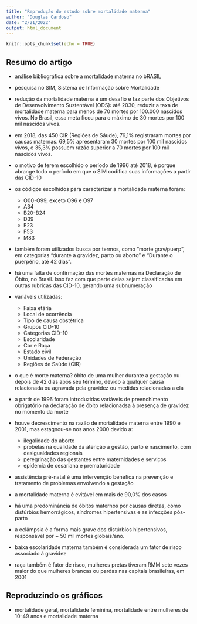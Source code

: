 ```yaml
---
title: "Reprodução do estudo sobre mortalidade materna"
author: "Douglas Cardoso"
date: "2/21/2022"
output: html_document
---
```


```r
knitr::opts_chunk$set(echo = TRUE)
```

## Resumo do artigo

* análise bibliográfica sobre a mortalidade materna no bRASIL
* pesquisa no SIM, Sistema de Informação sobre Mortalidade
* redução da mortalidade materna é um desafio e faz parte dos Objetivos de Desenvolvimento Sustentável (ODS): até 2030, reduzir a taxa de mortalidade materna para menos de 70 mortes por 100.000 nascidos vivos. No Brasil, essa meta ficou para o máximo de 30 mortes por 100 mil nascidos vivos.
* em 2018, das 450 CIR (Regiões de Sáude), 79,1%  registraram mortes por causas maternas. 69,5% apresentaram 30 mortes por 100 mil nascidos vivos, e 35,3% possuem razão superior a 70 mortes por 100 mil nascidos vivos.
* o motivo de terem escolhido o período de 1996 até 2018, é porque abrange todo o período em que o SIM codifica suas informações a partir das CID-10
* os códigos escolhidos para caracterizar a mortalidade materna foram:
  
  + O00-O99, exceto O96 e O97
  + A34
  + B20-B24
  + D39
  + E23
  + F53
  + M83

* também foram utilizados busca por termos, como "morte grav/puerp", em categorias "durante a gravidez, parto ou aborto" e "Durante o puerpério, até 42 dias".

* há uma falta de confirmação das mortes maternas na Declaração de Óbito, no Brasil. Isso faz com que parte delas sejam classificadas em outras rubricas das CID-10, gerando uma subnumeração

* variáveis utilizadas:

  + Faixa etária
  + Local de ocorrência
  + Tipo de causa obstétrica
  + Grupos CID-10
  + Categorias CID-10
  + Escolaridade
  + Cor e Raça
  + Estado civil
  + Unidades de Federação
  + Regiões de Saúde (CIR)

* o que é morte materna? óbito de uma mulher durante a gestação ou depois de 42 dias após seu término, devido a qualquer causa relacionada ou agravada pela gravidez ou medidas relacionadas a ela
* a partir de 1996 foram introduzidas variáveis de preenchimento obrigatório na declaração de óbito relacionadsa à presença de gravidez no momento da morte
* houve decrescimento na razão de mortalidade materna entre 1990 e 2001, mas estagnou-se nos anos 2000 devido a:

   +  ilegalidade do aborto
   + probelas na qualidade da atenção a gestão, parto e nascimento, com desigualdades regionais
   + peregrinação das gestantes entre maternidades e serviços
   + epidemia de cesariana e prematuridade

* assistência pré-natal é uma intervenção benéfica na prevenção e tratamento de problemas envolvendo a gestação
* a mortalidade materna é evitável em mais de 90,0% dos casos
* há uma predominância de óbitos maternos por causas diretas, como distúrbios hemorrágicos, síndromes hipertensivas e as infecções pós-parto
* a eclâmpsia é a forma mais grave dos distúrbios hipertensivos, responsável por ~ 50 mil mortes globais/ano.
* baixa escolaridade materna também é considerada um fator de risco associado à gravidez
* raça também é fator de risco, mulheres pretas tiveram RMM sete vezes maior do que mulheres brancas ou pardas nas capitais brasileiras, em 2001

## Reproduzindo os gráficos

* mortalidade geral, mortalidade feminina, mortalidade entre mulheres de 10-49 anos e mortalidade materna

```r

```

